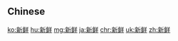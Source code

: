 {{also|新鮮}}
==Chinese==
{{zh-see|新鮮}}

[[ko:新鲜]]
[[hu:新鲜]]
[[mg:新鲜]]
[[ja:新鲜]]
[[chr:新鲜]]
[[uk:新鲜]]
[[zh:新鲜]]
